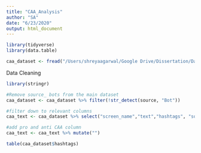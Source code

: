 ```yaml
---
title: "CAA_Analysis"
author: "SA"
date: "6/23/2020"
output: html_document
---
```


```r
library(tidyverse)
library(data.table)
```

```r
caa_dataset <- fread("/Users/shreyaagarwal/Google Drive/Dissertation/Data/unique_rows_hi_eng.csv")
```

Data Cleaning
```r
library(stringr)

#Remove source_ bots from the main dataset
caa_dataset <- caa_dataset %>% filter(!str_detect(source, "Bot"))

#filter down to relevant columns
caa_text <- caa_dataset %>% select("screen_name","text","hashtags", "source", "description", "lang")

#add pro and anti CAA column
caa_text <- caa_text %>% mutate("")

table(caa_dataset$hashtags)

```

